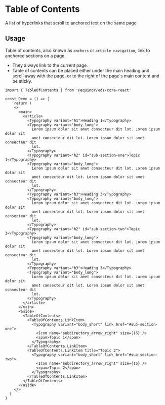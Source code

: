 
<Meta of={ComponentStories} />

# Table of Contents

A list of hyperlinks that scroll to anchored text on the same page.

<Links 
    ariaUrl="https://www.w3.org/TR/wai-aria-1.1/#feed"
    figmaUrl="https://www.figma.com/file/0bGXR2sCwMVSDNyyzu5BXrO5/UI%E2%80%94User-Interface?node-id=18442%3A38080"
    documentationUrl="https://eds.equinor.com/0b0c666ab/p/396f5c-table-of-contents/b/0331f9"
    sourceUrl="https://github.com/equinor/design-system/blob/develop/packages/eds-core-react/src/components/TableOfContents/TableOfContents.tsx"
    npmUrl="https://www.npmjs.com/package/@equinor/eds-core-react"
/>

<Primary />
<Controls />

## Usage

Table of contents, also known as `anchors` or `article navigation`, link to anchored sections on a page. 

<ul>
    <li>They always link to the current page.</li>
    <li>Table of contents can be placed either under the main heading and scroll away with the page, or to the right of the page's main content and be sticky.</li>
</ul>

```tsx
import { TableOfContents } from '@equinor/eds-core-react'

const Demo = () => {
    return (
    <>
      <main>
        <article>
          <Typography variant="h1">Heading 1</Typography>
          <Typography variant="body_long">
            Lorem ipsum dolor sit amet consecteur dit lot. Lorem ipsum dolor sit
            amet consecteur dit lot. Lorem ipsum dolor sit amet consecteur dit
            lot.
          </Typography>
          <Typography variant="h2" id="sub-section-one">Topic 1</Typography>
          <Typography variant="body_long">
            Lorem ipsum dolor sit amet consecteur dit lot. Lorem ipsum dolor sit
            amet consecteur dit lot. Lorem ipsum dolor sit amet consecteur dit
            lot.
          </Typography>
          <Typography variant="h3">Heading 3</Typography>
          <Typography variant="body_long">
            Lorem ipsum dolor sit amet consecteur dit lot. Lorem ipsum dolor sit
            amet consecteur dit lot. Lorem ipsum dolor sit amet consecteur dit
            lot.
          </Typography>
          <Typography variant="h2" id="sub-section-two">Topic 2</Typography>
          <Typography variant="body_long">
            Lorem ipsum dolor sit amet consecteur dit lot. Lorem ipsum dolor sit
            amet consecteur dit lot. Lorem ipsum dolor sit amet consecteur dit
            lot.
          </Typography>
          <Typography variant="h3">Heading 3</Typography>
          <Typography variant="body_long">
            Lorem ipsum dolor sit amet consecteur dit lot. Lorem ipsum dolor sit
            amet consecteur dit lot. Lorem ipsum dolor sit amet consecteur dit
            lot.
          </Typography>
        </article>
      </main>
      <aside>
        <TableOfContents>
          <TableOfContents.LinkItem>
            <Typography variant="body_short" link href="#sub-section-one">
              <Icon name="subdirectory_arrow_right" size={16} />
              <span>Topic 1</span>
            </Typography>
          </TableOfContents.LinkItem>
          <TableOfContents.LinkItem title="Topic 2">
            <Typography variant="body_short" link href="#sub-section-two">
              <Icon name="subdirectory_arrow_right" size={16} />
              <span>Topic 2</span>
            </Typography>
          </TableOfContents.LinkItem>
        </TableOfContents>
      </aside>
    </>
  )
}

```
